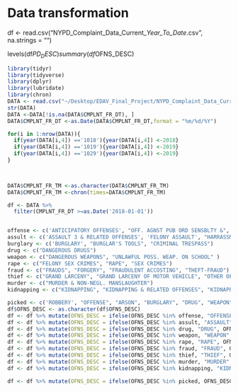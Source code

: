 # Data transformation
df <- read.csv("NYPD_Complaint_Data_Current__Year_To_Date_.csv", na.strings = "")

levels(df$PD_DESC)
summary(df$OFNS_DESC)



```r
library(tidyr)
library(tidyverse)
library(dplyr)
library(lubridate)
library(chron)
DATA <- read.csv("~/Desktop/EDAV_Final_Project/NYPD_Complaint_Data_Current__Year_To_Date_.csv",na.strings = "")
str(DATA)
DATA <-DATA[!is.na(DATA$CMPLNT_FR_DT), ]
DATA$CMPLNT_FR_DT <-as.Date(DATA$CMPLNT_FR_DT,format = "%m/%d/%Y")

for(i in 1:nrow(DATA)){
  if(year(DATA[i,4]) =='1018'){year(DATA[i,4]) <-2018}
  if(year(DATA[i,4]) =='1019'){year(DATA[i,4]) <-2019}
  if(year(DATA[i,4]) =='1029'){year(DATA[i,4]) <-2019}
}

 

DATA$CMPLNT_FR_TM <-as.character(DATA$CMPLNT_FR_TM)
DATA$CMPLNT_FR_TM <-chron(times=DATA$CMPLNT_FR_TM)

df <- DATA %>%
  filter(CMPLNT_FR_DT >=as.Date('2018-01-01'))


offense <- c('ANTICIPATORY OFFENSES', "OFF. AGNST PUB ORD SENSBLTY &", "OFFENSES AGAINST MARRIAGE UNCL", "OFFENSES AGAINST PUBLIC ADMINI", "OFFENSES AGAINST PUBLIC SAFETY", "OFFENSES AGAINST THE PERSON", "OFFENSES INVOLVING FRAUD", "OFFENSES RELATED TO CHILDREN", "OTHER OFFENSES RELATED TO THEF")
assult <- c('ASSAULT 3 & RELATED OFFENSES', 'FELONY ASSAULT', "HARRASSMENT 2")
burglary <- c('BURGLARY', "BURGLAR'S TOOLS", "CRIMINAL TRESPASS")
drug <- c("DANGEROUS DRUGS")
weapon <- c("DANGEROUS WEAPONS", "UNLAWFUL POSS. WEAP. ON SCHOOL" )
rape <- c("FELONY SEX CRIMES", "RAPE", "SEX CRIMES")
fraud <- c("FRAUDS", "FORGERY", "FRAUDULENT ACCOSTING", "THEFT-FRAUD")
thief <- c("GRAND LARCENY", "GRAND LARCENY OF MOTOR VEHICLE", "OTHER OFFENSES RELATED TO THEF", "PETIT LARCENY", "PETIT LARCENY OF MOTOR VEHICLE", "POSSESSION OF STOLEN PROPERTY", "THEFT OF SERVICES")
murder <- c("MURDER & NON-NEGL. MANSLAUGHTER")
kidnapping <- c("KIDNAPPING", "KIDNAPPING & RELATED OFFENSES", "KIDNAPPING AND RELATED OFFENSES")

picked <- c('ROBBERY', "OFFENSE", "ARSON", "BURGLARY", "DRUG", "WEAPON", "RAPE", "FRAUD", "THIEF", "MURDER", "KIDNAPPING")
df$OFNS_DESC <- as.character(df$OFNS_DESC)
df <- df %>% mutate(OFNS_DESC = ifelse(OFNS_DESC %in% offense, "OFFENSE", OFNS_DESC))
df <- df %>% mutate(OFNS_DESC = ifelse(OFNS_DESC %in% assult, "ASSAULT", OFNS_DESC))
df <- df %>% mutate(OFNS_DESC = ifelse(OFNS_DESC %in% drug, "DRUG", OFNS_DESC))
df <- df %>% mutate(OFNS_DESC = ifelse(OFNS_DESC %in% weapon, "WEAPON", OFNS_DESC))
df <- df %>% mutate(OFNS_DESC = ifelse(OFNS_DESC %in% rape, "RAPE", OFNS_DESC))
df <- df %>% mutate(OFNS_DESC = ifelse(OFNS_DESC %in% fraud, "FRAUD", OFNS_DESC))
df <- df %>% mutate(OFNS_DESC = ifelse(OFNS_DESC %in% thief, "THIEF", OFNS_DESC))
df <- df %>% mutate(OFNS_DESC = ifelse(OFNS_DESC %in% murder, "MURDER", OFNS_DESC))
df <- df %>% mutate(OFNS_DESC = ifelse(OFNS_DESC %in% kidnapping, "KIDNAPPING", OFNS_DESC))

df <- df %>% mutate(OFNS_DESC = ifelse(OFNS_DESC %in% picked, OFNS_DESC, NA)) %>% drop_na(OFNS_DESC)
```




